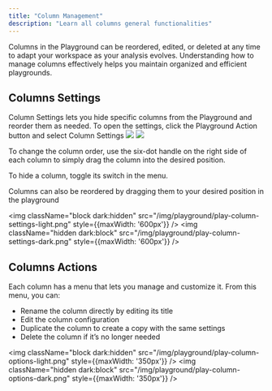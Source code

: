 ```yaml
---
title: "Column Management"
description: "Learn all columns general functionalities"
---
```


Columns in the Playground can be reordered, edited, or deleted at any time to adapt your workspace as your analysis evolves. Understanding how to manage columns effectively helps you maintain organized and efficient playgrounds.

## Columns Settings
Column Settings lets you hide specific columns from the Playground and reorder them as needed. To open the settings, click the Playground Action button and select Column Settings
<img
  className="block dark:hidden"
  src="/img/playground/play-action-light.png"
/>
<img className="hidden dark:block" src="/img/playground/play-action-dark.png" />

To change the column order, use the six-dot handle on the right side of each column to simply drag the column into the desired position. 

To hide a column, toggle its switch in the menu.

<Info>
Columns can also be reordered by dragging them to your desired position in the playground
</Info>

<img
  className="block dark:hidden"
  src="/img/playground/play-column-settings-light.png"
  style={{maxWidth: '600px'}}
/>
<img 
    className="hidden dark:block" 
    src="/img/playground/play-column-settings-dark.png" 
    style={{maxWidth: '600px'}}
/>


## Columns Actions

Each column has a menu that lets you manage and customize it. From this menu, you can:
- Rename the column directly by editing its title
- Edit the column configuration
- Duplicate the column to create a copy with the same settings
- Delete the column if it’s no longer needed


<img
  className="block dark:hidden"
  src="/img/playground/play-column-options-light.png"
  style={{maxWidth: '350px'}}
/>
<img 
  className="hidden dark:block" 
  src="/img/playground/play-column-options-dark.png"
  style={{maxWidth: '350px'}}
/>
